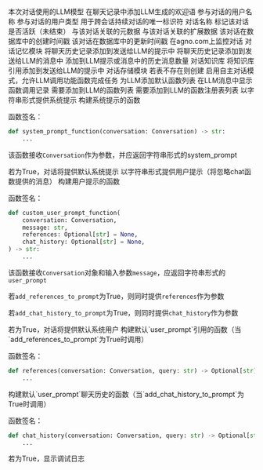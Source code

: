 <ResponseField name="llm" type="LLM">
  本次对话使用的LLM模型
</ResponseField>
<ResponseField name="introduction" type="str">
  在聊天记录中添加LLM生成的欢迎语
</ResponseField>

<ResponseField name="user_name" type="str">
  参与对话的用户名称
</ResponseField>
<ResponseField name="user_type" type="str">
  参与对话的用户类型
</ResponseField>

<ResponseField name="id" type="str">
  用于跨会话持续对话的唯一标识符
</ResponseField>
<ResponseField name="name" type="str">
  对话名称
</ResponseField>
<ResponseField name="is_active" type="bool">
  标记该对话是否活跃（未结束）
</ResponseField>
<ResponseField name="meta_data" type="Dict[str, Any]">
  与该对话关联的元数据
</ResponseField>
<ResponseField name="extra_data" type="Dict[str, Any]">
  与该对话关联的扩展数据
</ResponseField>
<ResponseField name="created_at" type="datetime">
  该对话在数据库中的创建时间戳
</ResponseField>
<ResponseField name="updated_at" type="datetime">
  该对话在数据库中的更新时间戳
</ResponseField>
<ResponseField name="monitoring" type="bool">
  在agno.com上监控对话
</ResponseField>

<ResponseField name="memory" type="ConversationMemory">
  对话记忆模块
</ResponseField> <ResponseField name="add_chat_history_to_prompt" type="bool">
  将聊天历史记录添加到发送给LLM的提示中
</ResponseField> <ResponseField name="add_chat_history_to_messages" type="bool">
  将聊天历史记录添加到发送给LLM的消息中
</ResponseField> <ResponseField name="num_history_messages" type="int">
  添加到LLM提示或消息中的历史消息数量
</ResponseField>

<ResponseField name="knowledge_base" type="KnowledgeBase">
  对话知识库
</ResponseField> <ResponseField name="add_references_to_prompt" type="bool">
  将知识库引用添加到发送给LLM的提示中
</ResponseField>

<ResponseField name="storage" type="ConversationStorage">
  对话存储模块
</ResponseField> <ResponseField name="create_storage" type="bool">
  若表不存在则创建
</ResponseField>

<ResponseField name="function_calls" type="bool">
  启用自主对话模式，允许LLM调用功能函数完成任务
</ResponseField>
<ResponseField name="default_functions" type="bool">
  为LLM添加默认函数列表
</ResponseField>
<ResponseField name="show_function_calls" type="bool">
  在LLM消息中显示函数调用记录
</ResponseField>
<ResponseField name="functions" type="List[Callable]">
  需要添加到LLM的函数列表
</ResponseField>
<ResponseField name="function_registries" type="List[FunctionRegistry]">
  需要添加到LLM的函数注册表列表
</ResponseField>

<ResponseField name="system_prompt" type="str">
  以字符串形式提供系统提示
</ResponseField>
<ResponseField name="system_prompt_function" type="Callable[..., Optional[str]]">
  构建系统提示的函数

函数签名：

```python
def system_prompt_function(conversation: Conversation) -> str:
    ...
```

</ResponseField>

该函数接收`Conversation`作为参数，并应返回字符串形式的system_prompt

<ResponseField name="use_default_system_prompt" type="bool">
  若为True，对话将提供默认系统提示
</ResponseField>

<ResponseField name="user_prompt" type="str">
  以字符串形式提供用户提示（将忽略chat函数提供的消息）
</ResponseField>
<ResponseField name="user_prompt_function" type="Callable[..., str]">
构建用户提示的函数

函数签名：

```python
def custom_user_prompt_function(
    conversation: Conversation,
    message: str,
    references: Optional[str] = None,
    chat_history: Optional[str] = None,
) -> str:
    ...
```

该函数接收`Conversation`对象和输入参数`message`，应返回字符串形式的`user_prompt`

若`add_references_to_prompt`为True，则同时提供`references`作为参数

若`add_chat_history_to_prompt`为True，则同时提供`chat_history`作为参数

</ResponseField>
<ResponseField name="use_default_user_prompt" type="bool">
若为True，对话将提供默认系统用户
</ResponseField>

<ResponseField name="references_function" type="Callable[..., Optional[str]]">
构建默认`user_prompt`引用的函数（当`add_references_to_prompt`为True时调用）

函数签名：

```python
def references(conversation: Conversation, query: str) -> Optional[str]:
    ...
```

</ResponseField>
<ResponseField name="chat_history_function" type="Callable[..., Optional[str]]">
构建默认`user_prompt`聊天历史的函数（当`add_chat_history_to_prompt`为True时调用）

函数签名：

```python
def chat_history(conversation: Conversation, query: str) -> Optional[str]:
    ...
```

</ResponseField>

<ResponseField name="debug_mode" type="bool">
  若为True，显示调试日志
</ResponseField>